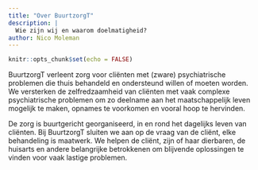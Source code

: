 ```yaml
---
title: "Over BuurtzorgT"
description: |
  Wie zijn wij en waarom doelmatigheid? 
author: Nico Moleman
---
```


```r
knitr::opts_chunk$set(echo = FALSE)
```

BuurtzorgT verleent zorg voor cliënten met (zware) psychiatrische problemen die thuis behandeld en ondersteund willen of moeten worden. We versterken de zelfredzaamheid van cliënten met vaak complexe psychiatrische problemen om zo deelname aan het maatschappelijk leven mogelijk te maken, opnames te voorkomen en vooral hoop te hervinden.

De zorg is buurtgericht georganiseerd, in en rond het dagelijks leven van cliënten. Bij BuurtzorgT sluiten we aan op de vraag van de cliënt, elke behandeling is maatwerk. We helpen de cliënt, zijn of haar dierbaren, de huisarts en andere belangrijke betrokkenen om blijvende oplossingen te vinden voor vaak lastige problemen.